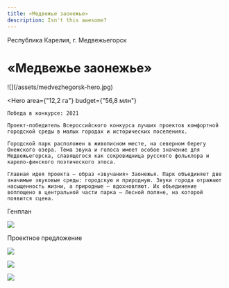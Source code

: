 ```yaml
---
title: «Медвежье заонежье»
description: Isn't this awesome?
---
```


<AffinumLogo />

Республика Карелия, г. Медвежьегорск

# «Медвежье заонежье»

<Wide>
    ![](/assets/medvezhegorsk-hero.jpg)
</Wide>

<Hero
    area={"12,2 га"}
    budget={"56,8 млн"}
>
    Победа в конкурсе: 2021  

    Проект-победитель Всероссийского конкурса лучших проектов комфортной городской среды в малых городах и исторических поселениях.

    Городской парк расположен в живописном месте, на северном берегу Онежского озера. Тема звука и голоса имеет особое значение для Медвежьегорска, славящегося как сокровищница русского фольклора и карело-финского поэтического эпоса.

    Главная идея проекта — образ «звучания» Заонежья. Парк объединяет две значимые звуковые среды: городскую и природную. Звуки города отражают насыщенность жизни, а природные — вдохно­вляют. Их объединение воплощено в центральной части парка — Лесной поляне, на которой появится сцена.
</Hero>

Генплан

![](/assets/medvezhegorsk-00.jpg)

Проектное предложение

![](/assets/medvezhegorsk-01.jpg)

![](/assets/medvezhegorsk-02.jpg)

![](/assets/medvezhegorsk-03.jpg)

